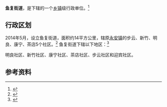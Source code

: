 {{中国乡级行政区|50/02/36/002/000}}

'''鱼复街道'''，是{{PRC admin/fullname|50/02/36/002/000|3}}下辖的一个[[乡镇|乡镇]]级行政单位。<ref>{{PRC admin/ref sgc|{{PRC admin/parent|50/02/36/002/000}}}}</ref>

== 行政区划 ==

2014年5月，设立鱼复街道，面积约14平方公里，辖原[[永安镇_(奉节县)|永安镇]]的步云、新竹、明良、康宁、茶店5个社区。<ref>{{cite web|title=重庆市人民政府关于奉节县部分镇行政区划调整的批复|url=http://www.cq.gov.cn/publicinfo/web/views/Show!detail.action?sid=3877874|publisher=重庆市政府|accessdate=2015-09-01}}</ref>
鱼复街道下辖以下地区：<ref>{{PRC admin/ref sgc|50/02/36/002/000}}</ref>

明良社区、新竹社区、康宁社区、茶店社区、步云社区和迎宾社区。

== 参考资料 ==

{{reflist}}

{{行政区划小作品}}
{{PRC admin/navcat|50/02/36/002/000}}